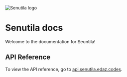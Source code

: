 
<Image src={logo} alt="Senutila logo" width={128} height={128} />

# Senutila docs

Welcome to the documentation for Seuntila!

## API Reference

To view the API reference, go to [api.senutila.edaz.codes](https://api.senutila.edaz.codes).
